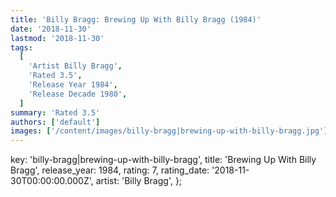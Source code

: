 ```yaml
---
title: 'Billy Bragg: Brewing Up With Billy Bragg (1984)'
date: '2018-11-30'
lastmod: '2018-11-30'
tags:
  [
    'Artist Billy Bragg',
    'Rated 3.5',
    'Release Year 1984',
    'Release Decade 1980',
  ]
summary: 'Rated 3.5'
authors: ['default']
images: ['/content/images/billy-bragg|brewing-up-with-billy-bragg.jpg']
---
```


  key: 'billy-bragg|brewing-up-with-billy-bragg',
  title: 'Brewing Up With Billy Bragg',
  release_year: 1984,
  rating: 7,
  rating_date: '2018-11-30T00:00:00.000Z',
  artist: 'Billy Bragg',
};

<MusicRating data={data} />
